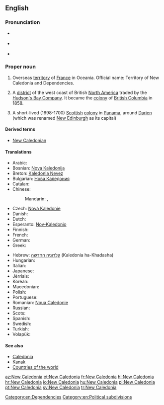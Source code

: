 ==English==
{{wikipedia}}

===Pronunciation===
* {{a|UK}} {{IPA|/ˈnjuː ˌkæl.ɪˈdəʊ.ni.ə/|/ˈnjuː ˌkæl.əˈdəʊ.ni.ə/}}
* {{a|US}} {{IPA|/ˈnu ˌkæl.ɪˈdoʊ.ni.ə/|/ˈnu ˌkæl.əˈdoʊ.ni.ə/}}
* {{audio|en-us-New Caledonia.ogg|Audio (US)}}

===Proper noun===
{{en-proper noun|head=[[new|New]] [[Caledonia]]}}

# Overseas [[territory]] of [[France]] in Oceania. Official name: Territory of New Caledonia and Dependencies.
# {{context|historical|lang=en}} A [[district]] of the west coast of British [[North America]] traded by the [[Hudson's Bay Company]]. It became the [[colony]] of [[British Columbia]] in 1858.
# {{context|historical|lang=en}} A short-lived (1698-1700) [[Scottish]] [[colony]] in [[Panama]], around [[Darien]] (which was renamed [[New Edinburgh]] as its capital)

====Derived terms====
* [[New Caledonian]]

====Translations====
{{trans-top|overseas territory of France}}
* Arabic: {{t|ar|كاليدونيا الجديدة|f|tr=kaliduunya al-jadiida}}
* Bosnian: [[Nova Kaledonija]] {{f}}
* Breton: [[Kaledonia Nevez]]
* Bulgarian: [[Нова Каледония]]
* Catalan: {{t|ca|Nova Caledònia|f}}
* Chinese:
*: Mandarin: {{t|cmn|新喀裡多尼亞|sc=Hani}},  {{t|cmn|新喀里多尼亚|tr=Xīn-Kèliduōníyǎ|sc=Hani}}
* Czech: [[Nová Kaledonie]]
* Danish: {{t|da|Ny Kaledonien}}
* Dutch: {{t|nl|Nieuw-Caledonië|n}}
* Esperanto: [[Nov-Kaledonio]]
* Finnish: {{t+|fi|Uusi-Kaledonia}}
* French: {{t+|fr|Nouvelle-Calédonie|f}}
* German: {{t+|de|Neukaledonien|n}}
* Greek: {{t+|el|Νέα Καληδονία|f}}
{{trans-mid}}
* Hebrew: [[קלדוניה החדשה]] (Kaledonia ha-Khadasha)
* Hungarian: {{t+|hu|Új-Kaledónia}}
* Italian: {{t|it|Nuova Caledonia|f}}
* Japanese: {{t|ja|ニューカレドニア|tr=Nyūkaredonia}}
* Jèrriais: {{t|roa-jer|Nouvelle Calédonie|f}}
* Korean: {{t|ko|뉴칼레도니아|tr=Nyukalledonia}}
* Macedonian: {{t|mk|Нова Каледонија|f|tr=Nóva Kaledónija}}
* Polish: {{t+|pl|Nowa Kaledonia|f}}
* Portuguese: {{t+|pt|Nova Caledónia|f}}
* Romanian: [[Noua Caledonie]] {{f}}
* Russian: {{t|ru|Новая Каледония|f|tr=Nóvaja Kaledónija}}
* Scots: {{t|sco|New Caledon}}
* Spanish: {{t+|es|Nueva Caledonia|f}}
* Swedish: {{t+|sv|Nya Kaledonien}}
* Turkish: {{t+|tr|Yeni Kaledonya}}
* Volapük: {{t+|vo|Nula-Kaledän}}
{{trans-bottom}}

====See also====
* [[Caledonia]]
* [[Kanak]]
* [[Appendix:Countries of the world|Countries of the world]]

[[Category:en:Dependencies]]
[[Category:en:Political subdivisions]]

[[az:New Caledonia]]
[[et:New Caledonia]]
[[fr:New Caledonia]]
[[hi:New Caledonia]]
[[hr:New Caledonia]]
[[io:New Caledonia]]
[[hu:New Caledonia]]
[[pl:New Caledonia]]
[[pt:New Caledonia]]
[[sv:New Caledonia]]
[[tr:New Caledonia]]